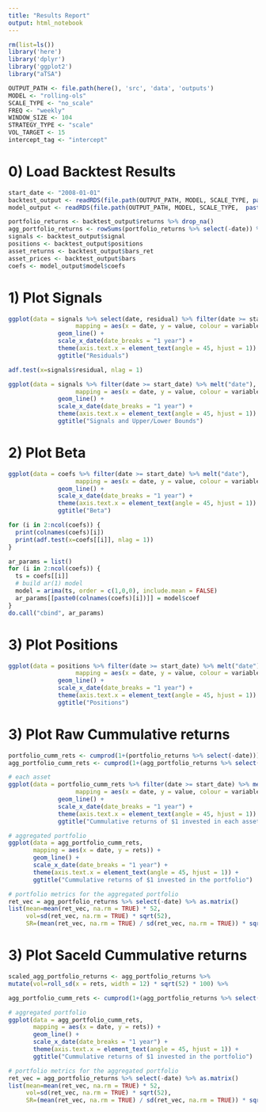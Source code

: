 ```yaml
---
title: "Results Report"
output: html_notebook
---
```


```r
rm(list=ls())
library('here')
library('dplyr')
library('ggplot2')
library("aTSA")

OUTPUT_PATH <- file.path(here(), 'src', 'data', 'outputs')
MODEL <- "rolling-ols"
SCALE_TYPE <- "no_scale"
FREQ <- "weekly"
WINDOW_SIZE <- 104
STRATEGY_TYPE <- "scale"
VOL_TARGET <- 15
intercept_tag <- "intercept"
```

# 0) Load Backtest Results

```r
start_date <- "2008-01-01"
backtest_output <- readRDS(file.path(OUTPUT_PATH, MODEL, SCALE_TYPE, paste0("backtest_results_", FREQ, "_", WINDOW_SIZE, "_", STRATEGY_TYPE, "_", intercept_tag, ".rds")))
model_output <- readRDS(file.path(OUTPUT_PATH, MODEL, SCALE_TYPE,  paste0("model_results_", FREQ, "_", WINDOW_SIZE, "_", intercept_tag, ".rds")))

portfolio_returns <- backtest_output$returns %>% drop_na()
agg_portfolio_returns <- rowSums(portfolio_returns %>% select(-date)) %>% as.data.table() %>% mutate(date=portfolio_returns$date) %>% select(date, everything()) %>% rename("rets":=".")
signals <- backtest_output$signal
positions <- backtest_output$positions
asset_returns <- backtest_output$bars_ret
asset_prices <- backtest_output$bars
coefs <- model_output$model$coefs
```

# 1) Plot Signals

```r
ggplot(data = signals %>% select(date, residual) %>% filter(date >= start_date) %>% melt("date"), 
                   mapping = aes(x = date, y = value, colour = variable, group = variable)) +
              geom_line() +
              scale_x_date(date_breaks = "1 year") + 
              theme(axis.text.x = element_text(angle = 45, hjust = 1)) +
              ggtitle("Residuals")

adf.test(x=signals$residual, nlag = 1)

ggplot(data = signals %>% filter(date >= start_date) %>% melt("date"), 
                   mapping = aes(x = date, y = value, colour = variable, group = variable)) +
              geom_line() +
              scale_x_date(date_breaks = "1 year") + 
              theme(axis.text.x = element_text(angle = 45, hjust = 1)) +
              ggtitle("Signals and Upper/Lower Bounds")
```

# 2) Plot Beta

```r
ggplot(data = coefs %>% filter(date >= start_date) %>% melt("date"), 
                   mapping = aes(x = date, y = value, colour = variable, group = variable)) +
              geom_line() +
              scale_x_date(date_breaks = "1 year") + 
              theme(axis.text.x = element_text(angle = 45, hjust = 1)) +
              ggtitle("Beta")

for (i in 2:ncol(coefs)) {
  print(colnames(coefs)[i])
  print(adf.test(x=coefs[[i]], nlag = 1))
}

ar_params = list()
for (i in 2:ncol(coefs)) {
  ts = coefs[[i]]
  # build ar(1) model
  model = arima(ts, order = c(1,0,0), include.mean = FALSE)
  ar_params[[paste0(colnames(coefs)[i])]] = model$coef
}
do.call("cbind", ar_params)
```

# 3) Plot Positions

```r
ggplot(data = positions %>% filter(date >= start_date) %>% melt("date"), 
                   mapping = aes(x = date, y = value, colour = variable, group = variable)) +
              geom_line() +
              scale_x_date(date_breaks = "1 year") + 
              theme(axis.text.x = element_text(angle = 45, hjust = 1)) +
              ggtitle("Positions")
```

# 3) Plot Raw Cummulative returns

```r
portfolio_cumm_rets <- cumprod(1+(portfolio_returns %>% select(-date))) %>% mutate(date=portfolio_returns$date) %>% select(date, everything())
agg_portfolio_cumm_rets <- cumprod(1+(agg_portfolio_returns %>% select(-date))) %>% mutate(date=agg_portfolio_returns$date) %>% select(date, everything())

# each asset
ggplot(data = portfolio_cumm_rets %>% filter(date >= start_date) %>% melt("date"), 
                   mapping = aes(x = date, y = value, colour = variable, group = variable)) +
              geom_line() +
              scale_x_date(date_breaks = "1 year") + 
              theme(axis.text.x = element_text(angle = 45, hjust = 1)) +
              ggtitle("Cummulative returns of $1 invested in each asset")

# aggregated portfolio
ggplot(data = agg_portfolio_cumm_rets,
       mapping = aes(x = date, y = rets)) + 
       geom_line() + 
       scale_x_date(date_breaks = "1 year") + 
       theme(axis.text.x = element_text(angle = 45, hjust = 1)) +
       ggtitle("Cummulative returns of $1 invested in the portfolio")

# portfolio metrics for the aggregated portfolio
ret_vec = agg_portfolio_returns %>% select(-date) %>% as.matrix()
list(mean=mean(ret_vec, na.rm = TRUE) * 52,
     vol=sd(ret_vec, na.rm = TRUE) * sqrt(52),
     SR=(mean(ret_vec, na.rm = TRUE) / sd(ret_vec, na.rm = TRUE)) * sqrt(52))
```

# 3) Plot Saceld Cummulative returns

```r
scaled_agg_portfolio_returns <- agg_portfolio_returns %>%
mutate(vol=roll_sd(x = rets, width = 12) * sqrt(52) * 100) %>%

agg_portfolio_cumm_rets <- cumprod(1+(agg_portfolio_returns %>% select(-date))) %>% mutate(date=agg_portfolio_returns$date) %>% select(date, everything())

# aggregated portfolio
ggplot(data = agg_portfolio_cumm_rets,
       mapping = aes(x = date, y = rets)) + 
       geom_line() + 
       scale_x_date(date_breaks = "1 year") + 
       theme(axis.text.x = element_text(angle = 45, hjust = 1)) +
       ggtitle("Cummulative returns of $1 invested in the portfolio")

# portfolio metrics for the aggregated portfolio
ret_vec = agg_portfolio_returns %>% select(-date) %>% as.matrix()
list(mean=mean(ret_vec, na.rm = TRUE) * 52,
     vol=sd(ret_vec, na.rm = TRUE) * sqrt(52),
     SR=(mean(ret_vec, na.rm = TRUE) / sd(ret_vec, na.rm = TRUE)) * sqrt(52))
```